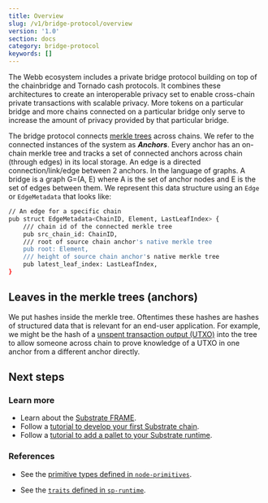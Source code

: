 ```yaml
---
title: Overview
slug: /v1/bridge-protocol/overview
version: '1.0'
section: docs
category: bridge-protocol
keywords: []
---
```


The Webb ecosystem includes a private bridge protocol building on top of the chainbridge and Tornado cash protocols. It combines these architectures to create an interoperable privacy set to enable cross-chain private transactions with scalable privacy. More tokens on a particular bridge and more chains connected on a particular bridge only serve to increase the amount of privacy provided by that particular bridge.

The bridge protocol connects [merkle trees](https://en.wikipedia.org/wiki/Merkle_tree) across chains. We refer to the connected instances of the system as ***Anchors***. Every anchor has an on-chain merkle tree and tracks a set of connected anchors across chain (through edges) in its local storage. An edge is a directed connection/link/edge between 2 anchors. In the language of graphs. A bridge is a graph G=(A, E) where A is the set of anchor nodes and E is the set of edges between them. We represent this data structure using an `Edge` or `EdgeMetadata` that looks like:

```bash
// An edge for a specific chain
pub struct EdgeMetadata<ChainID, Element, LastLeafIndex> {
	/// chain id of the connected merkle tree
	pub src_chain_id: ChainID,
	/// root of source chain anchor's native merkle tree
	pub root: Element,
	/// height of source chain anchor's native merkle tree
	pub latest_leaf_index: LastLeafIndex,
}
```

## Leaves in the merkle trees (anchors)

We put hashes inside the merkle tree. Oftentimes these hashes are hashes of structured data that is relevant for an end-user application. For example, we might be the hash of a [unspent transaction output (UTXO)](https://en.wikipedia.org/wiki/Unspent_transaction_output) into the tree to allow someone across chain to prove knowledge of a UTXO in one anchor from a different anchor directly.



## Next steps

### Learn more

- Learn about the [Substrate FRAME](/v3/runtime/frame).
- Follow a
  [tutorial to develop your first Substrate chain](/tutorials/v3/create-your-first-substrate-chain).
- Follow a [tutorial to add a pallet to your Substrate runtime](/tutorials/v3/add-a-pallet).

### References

- See the
  [primitive types defined in `node-primitives`](/rustdocs/latest/node_primitives/index.html).

- See the
  [`traits` defined in `sp-runtime`](/rustdocs/latest/sp_runtime/traits/index.html).
